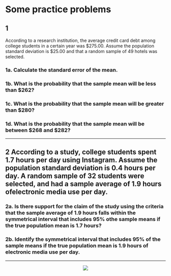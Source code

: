 # Some practice problems

## 1

According to a research institution, the average credit card debt among college
students in a certain year was \$275.00. Assume the population standard
deviation is \$25.00 and that a random sample of 49 hotels was selected.

### 1a. Calculate the standard error of the mean.

### 1b. What is the probability that the sample mean will be less than \$262?

### 1c. What is the probability that the sample mean will be greater than \$280?

### 1d. What is the probability that the sample mean will be between \$268 and \$282? 

***

## 2 According to a study, college students spent 1.7 hours per day using Instagram. Assume the population standard deviation is 0.4 hours per day. A random sample of 32 students were selected, and had a sample average of 1.9 hours ofelectronic media use per day.

### 2a. Is there support for the claim of the study using the criteria that the sample average of 1.9 hours falls within the symmetrical interval that includes 95% othe sample means if the true population mean is 1.7 hours?

### 2b. Identify the symmetrical interval that includes 95% of the sample means if the true population mean is 1.9 hours of electronic media use per day.

***

<center>  
![](www/curve.png)
</center>